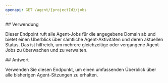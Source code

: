 ```yaml
---
openapi: GET /agent/{projectId}/jobs
---
```


<div id="usage">
  ## Verwendung
</div>

Dieser Endpoint ruft alle Agent-Jobs für die angegebene Domain ab und bietet einen Überblick über sämtliche Agent-Aktivitäten und deren aktuellen Status. Das ist hilfreich, um mehrere gleichzeitige oder vergangene Agent-Jobs zu überwachen und zu verwalten.

<div id="response">
  ## Antwort
</div>

Verwenden Sie diesen Endpunkt, um einen umfassenden Überblick über alle bisherigen Agent-Sitzungen zu erhalten.